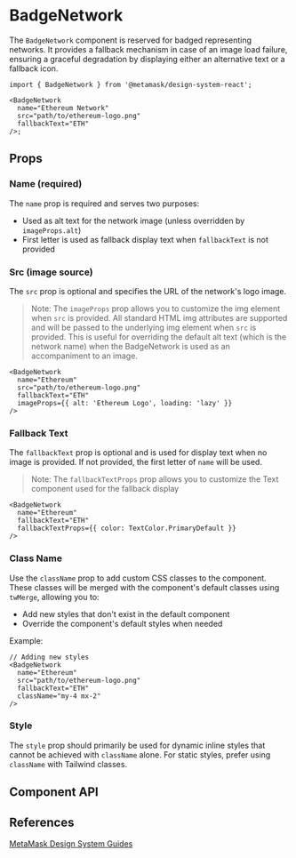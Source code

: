 

# BadgeNetwork

The `BadgeNetwork` component is reserved for badged representing networks. It provides a fallback mechanism in case of an image load failure, ensuring a graceful degradation by displaying either an alternative text or a fallback icon.

```tsx
import { BadgeNetwork } from '@metamask/design-system-react';

<BadgeNetwork
  name="Ethereum Network"
  src="path/to/ethereum-logo.png"
  fallbackText="ETH"
/>;
```

<Canvas of={BadgeNetworkStories.Default} />

## Props

### Name (required)

The `name` prop is required and serves two purposes:

- Used as alt text for the network image (unless overridden by `imageProps.alt`)
- First letter is used as fallback display text when `fallbackText` is not provided

<Canvas of={BadgeNetworkStories.Name} />

### Src (image source)

The `src` prop is optional and specifies the URL of the network's logo image.

<Canvas of={BadgeNetworkStories.Src} />

> Note: The `imageProps` prop allows you to customize the img element when `src` is provided. All standard HTML img attributes are supported and will be passed to the underlying img element when `src` is provided. This is useful for overriding the default alt text (which is the network name) when the BadgeNetwork is used as an accompaniment to an image.

```tsx
<BadgeNetwork
  name="Ethereum"
  src="path/to/ethereum-logo.png"
  fallbackText="ETH"
  imageProps={{ alt: 'Ethereum Logo', loading: 'lazy' }}
/>
```

### Fallback Text

The `fallbackText` prop is optional and is used for display text when no image is provided. If not provided, the first letter of `name` will be used.

<Canvas of={BadgeNetworkStories.FallbackText} />

> Note: The `fallbackTextProps` prop allows you to customize the Text component used for the fallback display

```tsx
<BadgeNetwork
  name="Ethereum"
  fallbackText="ETH"
  fallbackTextProps={{ color: TextColor.PrimaryDefault }}
/>
```

### Class Name

Use the `className` prop to add custom CSS classes to the component. These classes will be merged with the component's default
classes using `twMerge`, allowing you to:

- Add new styles that don't exist in the default component
- Override the component's default styles when needed

Example:

```tsx
// Adding new styles
<BadgeNetwork
  name="Ethereum"
  src="path/to/ethereum-logo.png"
  fallbackText="ETH"
  className="my-4 mx-2"
/>
```

### Style

The `style` prop should primarily be used for dynamic inline styles that cannot be achieved with `className` alone. For static styles, prefer using `className` with Tailwind classes.

## Component API

<Controls of={BadgeNetworkStories.Default} />

## References

[MetaMask Design System Guides](https://www.notion.so/MetaMask-Design-System-Guides-Design-f86ecc914d6b4eb6873a122b83c12940)
